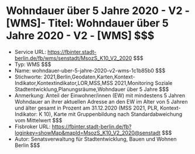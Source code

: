 # Wohndauer über 5 Jahre 2020 - V2 - [WMS]- Titel: Wohndauer über 5 Jahre 2020 - V2 - [WMS] $$$
- Service URL: https://fbinter.stadt-berlin.de/fb/wms/senstadt/MsozS_K10_V2_2020 $$$
- Typ: WMS $$$
- Name: wohndauer-uber-5-jahre-2020-v2-wms-1c1b85b0 $$$
- Stichworte: 2021,Berlin,Geodaten,Karten,Kontext-Indikator,Kontextindikator,LOR,MSS,MSS 2021,Monitoring Soziale Stadtentwicklung,Planungsräume,Wohndauer über 5 Jahre $$$
- Anmerkung: Anteil der Einwohner/innen (EW) mit mindestens 5 Jahren Wohndauer an ihrer aktuellen Adresse an den EW im Alter von 5 Jahren und älter gesamt in Prozent am 31.12.2020 (MSS 2021, PLR, Kontext-Indikator: K 10), Karte mit Gruppenbildung nach Standardabweichung vom Mittelwert $$$
- Fisbroker URL: https://fbinter.stadt-berlin.de/fb?loginkey=showMap&mapId=MsozS_K10_V2_2020@senstadt $$$
- Autor: Senatsverwaltung für Stadtentwicklung, Bauen und Wohnen Berlin $$$
